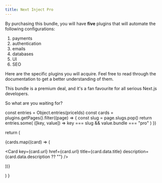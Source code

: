 ```yaml
---
title: Next Inject Pro
---
```




By purchasing this bundle, you will have **five** plugins that will automate the following configurations:

1. payments
2. authentication
3. emails
4. databases
5. UI
6. SEO

Here are the specific plugins you will acquire. Feel free to read through the documentation to get a better understanding of them.

<GetProCards />

This bundle is a premium deal, and it's a fan favourite for all serious Next.js developers.

So what are you waiting for?

  const entries = Object.entries(priceIds)
  const cards = plugins.getPages().filter((page) => {
    const slug = page.slugs.pop()
    return entries.some(
      ([key, value]) => key === slug && value.bundle === "pro"
    )
  })

return (

<Cards>

{cards.map((card) => (

<Card
  key={card.url}
  href={card.url}
  title={card.data.title}
  description={card.data.description ?? ""}
/>

))}

</Cards>
)
}
